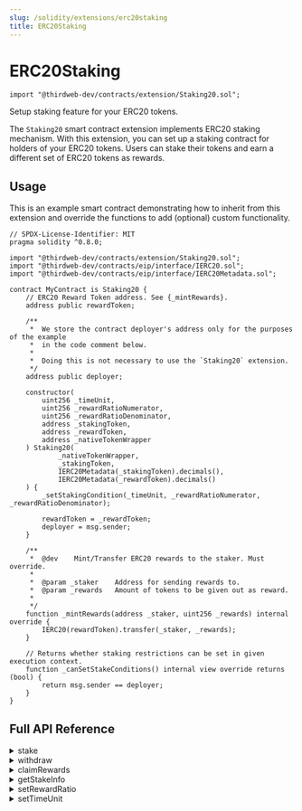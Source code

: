 ```yaml
---
slug: /solidity/extensions/erc20staking
title: ERC20Staking
---
```



# ERC20Staking

```solidity
import "@thirdweb-dev/contracts/extension/Staking20.sol";
```

<div className="heroGrid">
<div>

<p>Setup staking feature for your ERC20 tokens.</p>

The `Staking20` smart contract extension implements ERC20 staking mechanism. With this extension, you can set up a staking contract for holders of your ERC20 tokens. Users can stake their tokens and earn a different set of ERC20 tokens as rewards.

</div>
</div>

<ViewContractCodeButton
  link="https://github.com/thirdweb-dev/contracts/blob/main/contracts/extension/Staking20.sol"
  name="Staking20"
/>

## Usage

This is an example smart contract demonstrating how to inherit from this extension and override the functions to add (optional) custom functionality. 

```solidity
// SPDX-License-Identifier: MIT
pragma solidity ^0.8.0;

import "@thirdweb-dev/contracts/extension/Staking20.sol";
import "@thirdweb-dev/contracts/eip/interface/IERC20.sol";
import "@thirdweb-dev/contracts/eip/interface/IERC20Metadata.sol";

contract MyContract is Staking20 {
    // ERC20 Reward Token address. See {_mintRewards}.
    address public rewardToken;

    /**
     *  We store the contract deployer's address only for the purposes of the example
     *  in the code comment below.
     *
     *  Doing this is not necessary to use the `Staking20` extension.
     */
    address public deployer;

    constructor(
        uint256 _timeUnit,
        uint256 _rewardRatioNumerator,
        uint256 _rewardRatioDenominator,
        address _stakingToken,
        address _rewardToken,
        address _nativeTokenWrapper
    ) Staking20(
            _nativeTokenWrapper,
            _stakingToken,
            IERC20Metadata(_stakingToken).decimals(),
            IERC20Metadata(_rewardToken).decimals()
    ) {
        _setStakingCondition(_timeUnit, _rewardRatioNumerator, _rewardRatioDenominator);

        rewardToken = _rewardToken;
        deployer = msg.sender;
    }

    /**
     *  @dev    Mint/Transfer ERC20 rewards to the staker. Must override.
     *
     *  @param _staker    Address for sending rewards to.
     *  @param _rewards   Amount of tokens to be given out as reward.
     *
     */
    function _mintRewards(address _staker, uint256 _rewards) internal override {
        IERC20(rewardToken).transfer(_staker, _rewards);
    }

    // Returns whether staking restrictions can be set in given execution context.
    function _canSetStakeConditions() internal view override returns (bool) {
        return msg.sender == deployer;
    }
}
```

## Full API Reference

<details>
<summary>stake</summary>
<div>

```solidity
function stake(uint256 amount) external;
```

- Lets a user stake a number of ERC20 tokens by passing in amount.
- Parameter `amount`: Amount of tokens to stake.

</div>
</details>

<details>
<summary>withdraw</summary>
<div>

```solidity
function withdraw(uint256 amount) external payable;
```

- Un-stake and withdraw tokens from the contract.
- Parameter `amount`: Amount of tokens to withdraw.

</div>
</details>

<details>
<summary>claimRewards</summary>
<div>

```solidity
function claimRewards() external;
```

- Claim accumulated rewards. This claim method allows for a pull mechanism where users must initiate claiming of rewards.

</div>
</details>

<details>
<summary>getStakeInfo</summary>
<div>

```solidity
function getStakeInfo(address staker) external view returns (uint256 tokensStaked, uint256 rewards);
```

- View number of tokens staked and total rewards available for a user.
- Parameter `staker`: Account address of staker.

</div>
</details>


<details>
<summary>setRewardRatio</summary>
<div>

```solidity
function setRewardRatio(uint256 numerator, uint256 denominator) external
```

- Allows an authorized account to set reward ratio. Interpreted as (numerator/denominator) rewards per second/per day/etc based on time-unit. For e.g., ratio of 1/20 would mean 1 reward token for every 20 tokens staked.
- Parameter `numerator`: Reward ratio numerator.
- Parameter `denominator`: Reward ratio denominator.

</div>
</details>


<details>
<summary>setTimeUnit</summary>
<div>

```solidity
function setTimeUnit(uint256 timeUnit) external;
```

- Allows an authorized account to set time unit as a number of seconds. For e.g. 1 hour can be set as 3600 seconds - setting the reward frequency as _per hour_.
- Parameter `timeUnit`: New time unit.

</div>
</details>

